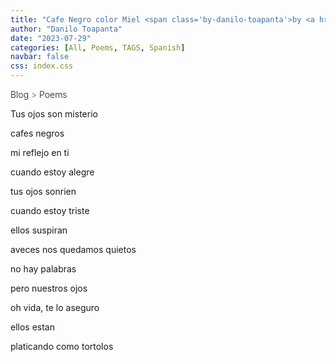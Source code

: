 ```yaml
---
title: "Cafe Negro color Miel <span class='by-danilo-toapanta'>by <a href='../../about/'>Danilo Toapanta</a></span>"
author: "Danilo Toapanta"
date: "2023-07-29"
categories: [All, Poems, TAGS, Spanish]
navbar: false
css: index.css
---
```


<div style="font-weight:300;">
<a href="../../blog/" style="text-decoration: none;" >Blog </a> <a style="text-decoration: none; pointer-events: none; font-weight: 250;" href="">></a> <a href="../../blog/#category=Poems" style="text-decoration: none;" >Poems</a>
</div>



<div class="poem-text">

Tus ojos son misterio

cafes negros

mi reflejo en ti 

cuando estoy alegre

tus ojos sonrien

cuando estoy triste

ellos suspiran

aveces nos quedamos quietos

no hay palabras

pero nuestros ojos 

oh vida, te lo aseguro

ellos estan 

platicando como tortolos

</div>
































